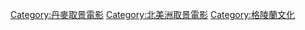 [[Category:丹麥取景電影|Category:丹麥取景電影]]
[[Category:北美洲取景電影|Category:北美洲取景電影]]
[[Category:格陵蘭文化|Category:格陵蘭文化]]